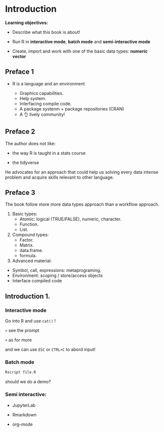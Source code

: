 # Introduction

**Learning objectives:**

- Describe what this book is about! 

- Run R in **interactive mode**, **batch mode** and **semi-interactive mode**

- Create, import and work with one of the basic data types: **numeric vector**

## Preface 1 {-}

- R is a language and an environment

  * Graphics capabilities. 
  * Help system. 
  * Interfacing compile code. 
  * A package systenm + package repositories (CRAN) 
  * A 👌 lively community!
  
## Preface 2 {-}

The author does not like: 

- the way R is taught in a stats course 

- the tidyverse

He advocates for an approach that could help us solving every data intense problem and acquire skills relevant to other language. 

## Preface 3 {-}

The book follow more more data types approach than a workflow approach. 

1. Basic types: 
    * Atomic: logical (TRUE/FALSE), numeric, character. 
    * Function. 
    * List. 

2. Compound types: 
    * Factor. 
    * Matrix. 
    * data.frame.  
    * formula. 
    
3. Advanced material: 
  * Symbol, call, expressions: metaprograming. 
  * Environment: scoping / store/access objects   
  * Interface compiled code

## Introduction 1. {-}

### Interactive mode

Go into R and use `cat()` ! 

`>` see the prompt 

`+` as for more

and we can use `ESC` or `CTRL+C` to abord input! 

### Batch mode

```bash
Rscript file.R
```

should we do a demo?

### Semi interactive: 

- JupyterLab

- Rmarkdown 

- org-mode 
